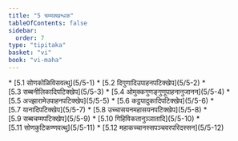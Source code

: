 ```yaml
---
title: "5 चम्मक्खन्धक"
tableOfContents: false
sidebar:
  order: 7
type: "tipitaka"
basket: "vi"
book: "vi-maha"
---
```



<DynamicBreadcrumb />



<TableOfContents book="vi-maha" section="5">
* [5.1 सोणकोळिविसवत्थु](5/5-1)
* [5.2 दिगुणादिउपाहनपटिक्खेप](5/5-2)
* [5.3 सब्बनीलिकादिपटिक्खेप](5/5-3)
* [5.4 ओमुक्कगुणङ्गुणूपाहनानुजानन](5/5-4)
* [5.5 अज्झारामेउपाहनपटिक्खेप](5/5-5)
* [5.6 कट्ठपादुकादिपटिक्खेप](5/5-6)
* [5.7 यानादिपटिक्खेप](5/5-7)
* [5.8 उच्चासयनमहासयनपटिक्खेप](5/5-8)
* [5.9 सब्बचम्मपटिक्खेप](5/5-9)
* [5.10 गिहिविकतानुञ्ञातादि](5/5-10)
* [5.11 सोणकुटिकण्णवत्थु](5/5-11)
* [5.12 महाकच्चानस्सपञ्चवरपरिदस्सन](5/5-12)
</TableOfContents>